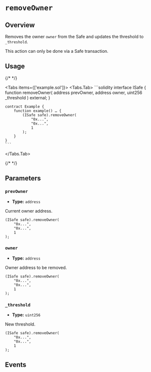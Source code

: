 
# `removeOwner`

## Overview

Removes the owner `owner` from the Safe and updates the threshold to `_threshold`.

<Callout type='warning'>This action can only be done via a Safe transaction.</Callout>

## Usage

{/* <!-- vale off --> */}

<Tabs items={['example.sol']}>
  <Tabs.Tab>
    ```solidity
    interface ISafe {
        function removeOwner(
            address prevOwner,
            address owner,
            uint256 _threshold
        ) external;
    }

    contract Example {
        function example() … {
            (ISafe safe).removeOwner(
                "0x...",
                "0x...",
                1
            );
        }
    }
    ```
  </Tabs.Tab>
</Tabs>

{/* <!-- vale on --> */}

## Parameters

### `prevOwner`

- **Type:** `address`

Current owner address.

```solidity focus=2
(ISafe safe).removeOwner(
    "0x...",
    "0x...",
    1
);
```

### `owner`

- **Type:** `address`

Owner address to be removed.

```solidity focus=3
(ISafe safe).removeOwner(
    "0x...",
    "0x...",
    1
);
```

### `_threshold`

- **Type:** `uint256`

New threshold.

```solidity focus=4
(ISafe safe).removeOwner(
    "0x...",
    "0x...",
    1
);
```

## Events

<RemovedOwner />
<ChangedThreshold />
